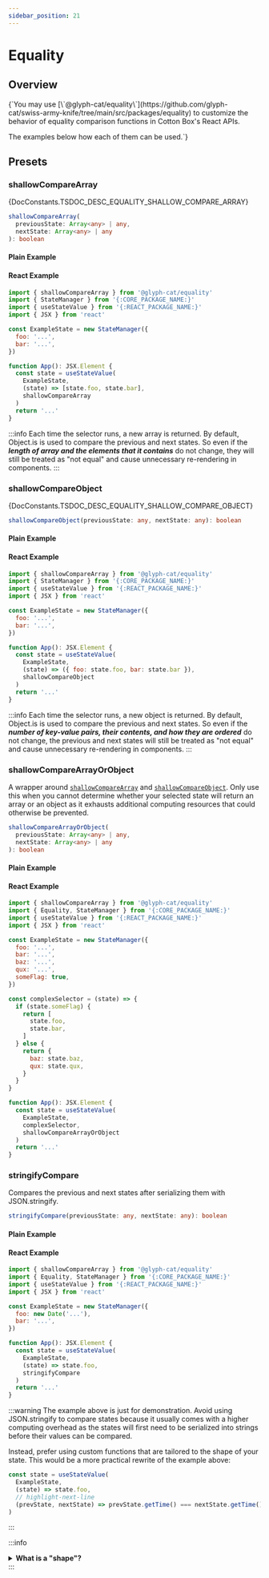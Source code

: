 ```yaml
---
sidebar_position: 21
---
```



# Equality

## Overview

<MarkdownWrapper>
{`You may use [\`@glyph-cat/equality\`](https://github.com/glyph-cat/swiss-army-knife/tree/main/src/packages/equality) to customize the behavior of equality comparison functions in Cotton Box's React APIs.

The examples below how each of them can be used.`}
</MarkdownWrapper>

## Presets

### shallowCompareArray
<MarkdownWrapper>{DocConstants.TSDOC_DESC_EQUALITY_SHALLOW_COMPARE_ARRAY}</MarkdownWrapper>

```ts
shallowCompareArray(
  previousState: Array<any> | any,
  nextState: Array<any> | any
): boolean
```

#### Plain Example
<SimpleConsolePlayground code={CODE_EXAMPLE_SC_ARRAY} />

#### React Example
```js
import { shallowCompareArray } from '@glyph-cat/equality'
import { StateManager } from '{:CORE_PACKAGE_NAME:}'
import { useStateValue } from '{:REACT_PACKAGE_NAME:}'
import { JSX } from 'react'

const ExampleState = new StateManager({
  foo: '...',
  bar: '...',
})

function App(): JSX.Element {
  const state = useStateValue(
    ExampleState,
    (state) => [state.foo, state.bar],
    shallowCompareArray
  )
  return '...'
}
```

:::info
Each time the selector runs, a new array is returned. By default, <ApiLink href={DocConstants.API_REFERENCE_URL_OBJECT_IS}>Object.is</ApiLink> is used to compare the previous and next states. So even if the _**length of array and the elements that it contains**_ do not change, they will still be treated as "not equal" and cause unnecessary re-rendering in components.
:::

### shallowCompareObject
<MarkdownWrapper>{DocConstants.TSDOC_DESC_EQUALITY_SHALLOW_COMPARE_OBJECT}</MarkdownWrapper>

```ts
shallowCompareObject(previousState: any, nextState: any): boolean
```

#### Plain Example
<SimpleConsolePlayground code={CODE_EXAMPLE_SC_OBJECT} />

#### React Example
```js
import { shallowCompareArray } from '@glyph-cat/equality'
import { StateManager } from '{:CORE_PACKAGE_NAME:}'
import { useStateValue } from '{:REACT_PACKAGE_NAME:}'
import { JSX } from 'react'

const ExampleState = new StateManager({
  foo: '...',
  bar: '...',
})

function App(): JSX.Element {
  const state = useStateValue(
    ExampleState,
    (state) => ({ foo: state.foo, bar: state.bar }),
    shallowCompareObject
  )
  return '...'
}
```

:::info
Each time the selector runs, a new object is returned. By default, <ApiLink href={DocConstants.API_REFERENCE_URL_OBJECT_IS}>Object.is</ApiLink> is used to compare the previous and next states. So even if the _**number of key-value pairs, their contents, and how they are ordered**_ do not change, the previous and next states will still be treated as "not equal" and cause unnecessary re-rendering in components.
:::

### shallowCompareArrayOrObject

A wrapper around [`shallowCompareArray`](#shallowcomparearray) and [`shallowCompareObject`](#shallowcompareobject). Only use this when you cannot determine whether your selected state will return an array or an object as it exhausts additional computing resources that could otherwise be prevented.

```ts
shallowCompareArrayOrObject(
  previousState: Array<any> | any,
  nextState: Array<any> | any
): boolean
```

#### Plain Example
<SimpleConsolePlayground code={CODE_EXAMPLE_SC_ARRAY_OBJECT} />

#### React Example
```js
import { shallowCompareArray } from '@glyph-cat/equality'
import { Equality, StateManager } from '{:CORE_PACKAGE_NAME:}'
import { useStateValue } from '{:REACT_PACKAGE_NAME:}'
import { JSX } from 'react'

const ExampleState = new StateManager({
  foo: '...',
  bar: '...',
  baz: '...',
  qux: '...',
  someFlag: true,
})

const complexSelector = (state) => {
  if (state.someFlag) {
    return [
      state.foo,
      state.bar,
    ]
  } else {
    return {
      baz: state.baz,
      qux: state.qux,
    }
  }
}

function App(): JSX.Element {
  const state = useStateValue(
    ExampleState,
    complexSelector,
    shallowCompareArrayOrObject
  )
  return '...'
}
```

### stringifyCompare
Compares the previous and next states after serializing them with <ApiLink href={DocConstants.API_REFERENCE_URL_JSON_STRINGIFY}>JSON.stringify</ApiLink>.

```ts
stringifyCompare(previousState: any, nextState: any): boolean
```

#### Plain Example
<SimpleConsolePlayground code={CODE_EXAMPLE_STRINGIFY} />

#### React Example
```js
import { shallowCompareArray } from '@glyph-cat/equality'
import { Equality, StateManager } from '{:CORE_PACKAGE_NAME:}'
import { useStateValue } from '{:REACT_PACKAGE_NAME:}'
import { JSX } from 'react'

const ExampleState = new StateManager({
  foo: new Date('...'),
  bar: '...',
})

function App(): JSX.Element {
  const state = useStateValue(
    ExampleState,
    (state) => state.foo,
    stringifyCompare
  )
  return '...'
}
```

:::warning
The example above is just for demonstration. Avoid using <ApiLink href={DocConstants.API_REFERENCE_URL_JSON_STRINGIFY}>JSON.stringify</ApiLink> to compare states because it usually comes with a higher computing overhead as the states will first need to be serialized into strings before their values can be compared.

Instead, prefer using custom functions that are tailored to the shape of your state. This would be a more practical rewrite of the example above:
```js
const state = useStateValue(
  ExampleState,
  (state) => state.foo,
  // highlight-next-line
  (prevState, nextState) => prevState.getTime() === nextState.getTime()
)
```
:::

:::info
<details>
<summary><b>What is a "shape"?</b></summary>
> In JavaScript programs, it’s common to have multiple objects with the same property keys. Such objects have the same _shape_.
> ```js
> const object1 = { x: 1, y: 2 };
> const object2 = { x: 3, y: 4 };
> // `object1` and `object2` have the same shape.
> ```
Quoted from: https://mathiasbynens.be/notes/shapes-ics#shapes
</details>
:::
